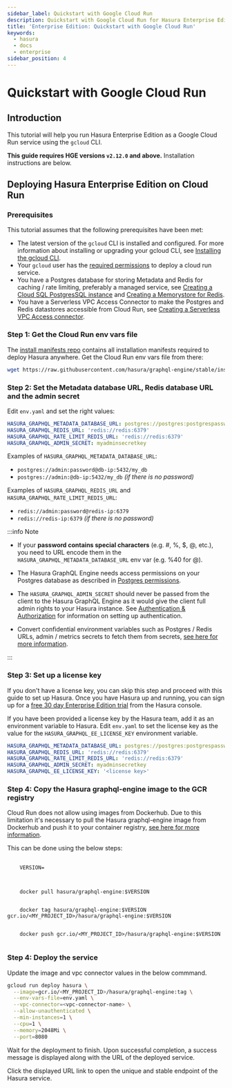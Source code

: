 ```yaml
---
sidebar_label: Quickstart with Google Cloud Run
description: Quickstart with Google Cloud Run for Hasura Enterprise Edition
title: 'Enterprise Edition: Quickstart with Google Cloud Run'
keywords:
  - hasura
  - docs
  - enterprise
sidebar_position: 4
---
```



# Quickstart with Google Cloud Run

<ProductBadge self />

## Introduction

This tutorial will help you run Hasura Enterprise Edition as a Google Cloud Run service using the `gcloud` CLI.

**This guide requires HGE versions `v2.12.0` and above.** Installation instructions are below.

## Deploying Hasura Enterprise Edition on Cloud Run

### Prerequisites

This tutorial assumes that the following prerequisites have been met:

- The latest version of the `gcloud` CLI is installed and configured. For more information about installing or upgrading
  your gcloud CLI, see [Installing the gcloud CLI](https://cloud.google.com/sdk/docs/install).
- Your `gcloud` user has the
  [required permissions](https://cloud.google.com/run/docs/reference/iam/roles#additional-configuration) to deploy a
  cloud run service.
- You have a Postgres database for storing Metadata and Redis for caching / rate limiting, preferably a managed service,
  see [Creating a Cloud SQL PostgresSQL instance](https://cloud.google.com/sql/docs/postgres/create-instance) and
  [Creating a Memorystore for Redis](https://cloud.google.com/memorystore/docs/redis/create-instance-console).
- You have a Serverless VPC Access Connector to make the Postgres and Redis datastores accessible from Cloud Run, see
  [Creating a Serverless VPC Access connector](https://cloud.google.com/vpc/docs/configure-serverless-vpc-access).

### Step 1: Get the Cloud Run env vars file

The [install manifests repo](https://github.com/hasura/graphql-engine/tree/master/install-manifests) contains all
installation manifests required to deploy Hasura anywhere. Get the Cloud Run env vars file from there:

```bash
wget https://raw.githubusercontent.com/hasura/graphql-engine/stable/install-manifests/enterprise/google-cloud-run/env.yaml
```

### Step 2: Set the Metadata database URL, Redis database URL and the admin secret

Edit `env.yaml` and set the right values:

```yaml
HASURA_GRAPHQL_METADATA_DATABASE_URL: postgres://postgres:postgrespassword@postgres:5432/postgres
HASURA_GRAPHQL_REDIS_URL: 'redis://redis:6379'
HASURA_GRAPHQL_RATE_LIMIT_REDIS_URL: 'redis://redis:6379'
HASURA_GRAPHQL_ADMIN_SECRET: myadminsecretkey
```

Examples of `HASURA_GRAPHQL_METADATA_DATABASE_URL`:

- `postgres://admin:password@db-ip:5432/my_db`
- `postgres://admin:@db-ip:5432/my_db` _(if there is no password)_

Examples of `HASURA_GRAPHQL_REDIS_URL` and `HASURA_GRAPHQL_RATE_LIMIT_REDIS_URL`:

- `redis://admin:password@redis-ip:6379`
- `redis://redis-ip:6379` _(if there is no password)_

:::info Note

- If your **password contains special characters** (e.g. #, %, $, @, etc.), you need to URL encode them in the
  `HASURA_GRAPHQL_METADATA_DATABASE_URL` env var (e.g. %40 for @).

- The Hasura GraphQL Engine needs access permissions on your Postgres database as described in
  [Postgres permissions](/deployment/postgres-requirements.mdx#postgres-permissions).

- The `HASURA_GRAPHQL_ADMIN_SECRET` should never be passed from the client to the Hasura GraphQL Engine as it would give
  the client full admin rights to your Hasura instance. See [Authentication & Authorization](/auth/overview.mdx) for
  information on setting up authentication.

- Convert confidential environment variables such as Postgres / Redis URLs, admin / metrics secrets to fetch them from
  secrets, [see here for more information](https://cloud.google.com/run/docs/configuring/secrets).

:::

### Step 3: Set up a license key

If you don't have a license key, you can skip this step and proceed with this guide to set up Hasura. Once you have Hasura up and running, you can sign up for a [free 30 day Enterprise Edition trial](/enterprise/try-hasura-enterprise-edition.mdx) from the Hasura console.

If you have been provided a license key by the Hasura team, add it as an environment variable to Hasura. Edit `env.yaml` to set the license key as the value for the `HASURA_GRAPHQL_EE_LICENSE_KEY` environment variable.

```yaml {5}
HASURA_GRAPHQL_METADATA_DATABASE_URL: postgres://postgres:postgrespassword@postgres:5432/postgres
HASURA_GRAPHQL_REDIS_URL: 'redis://redis:6379'
HASURA_GRAPHQL_RATE_LIMIT_REDIS_URL: 'redis://redis:6379'
HASURA_GRAPHQL_ADMIN_SECRET: myadminsecretkey
HASURA_GRAPHQL_EE_LICENSE_KEY: '<license key>'
```

### Step 4: Copy the Hasura graphql-engine image to the GCR registry

Cloud Run does not allow using images from Dockerhub. Due to this limitation it's necessary to pull the Hasura
graphql-engine image from Dockerhub and push it to your container registry,
[see here for more information](https://cloud.google.com/run/docs/deploying#other-registries).

This can be done using the below steps:

<pre>
  <code>
    VERSION=
    <LatestRelease />
    <br />
    docker pull hasura/graphql-engine:$VERSION
    <br />
    docker tag hasura/graphql-engine:$VERSION gcr.io/&lt;MY_PROJECT_ID&gt;/hasura/graphql-engine:$VERSION
    <br />
    docker push gcr.io/&lt;MY_PROJECT_ID&gt;/hasura/graphql-engine:$VERSION
  </code>
</pre>

### Step 4: Deploy the service

Update the image and vpc connector values in the below commmand.

```bash {2,4}
gcloud run deploy hasura \
  --image=gcr.io/<MY_PROJECT_ID>/hasura/graphql-engine:tag \
  --env-vars-file=env.yaml \
  --vpc-connector=<vpc-connector-name> \
  --allow-unauthenticated \
  --min-instances=1 \
  --cpu=1 \
  --memory=2048Mi \
  --port=8080
```

Wait for the deployment to finish. Upon successful completion, a success message is displayed along with the URL of the
deployed service.

Click the displayed URL link to open the unique and stable endpoint of the Hasura service.
